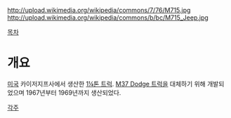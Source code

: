 http://upload.wikimedia.org/wikipedia/commons/7/76/M715.jpg
http://upload.wikimedia.org/wikipedia/commons/b/bc/M715_Jeep.jpg

[[목차]]
= 개요 =
[[미국]] 카이저지프사에서 생산한 [[1¼톤 트럭]]. [[M37 Dodge 트럭]]을 대체하기 위해 개발되었으며 1967년부터 1969년까지 생산되었다. 

[[각주]]
